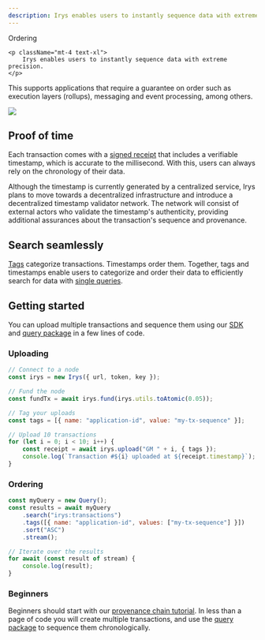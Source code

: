 ```yaml
---
description: Irys enables users to instantly sequence data with extreme precision.
---
```



<div className="flex flex-col mt-5">
	<div className="flex items-end">
    	<div className=""><Heading level={1}>Ordering</Heading></div>
    </div>

    <p className="mt-4 text-xl">
    	Irys enables users to instantly sequence data with extreme precision.
    </p>

</div>

This supports applications that require a guarantee on order such as execution layers (rollups),
messaging and event processing, among others.

<img className="mt-5 rounded-lg" src="/img/overview/irys-ordering.png" />

## Proof of time

Each transaction comes with a [signed receipt](/learn/receipts) that includes a verifiable timestamp, which is accurate to the millisecond. With this, users can always rely on the chronology of their data.

<Callout type="info" emoji="ℹ️">
	Although the timestamp is currently generated by a centralized service, Irys plans to move towards a decentralized
	infrastructure and introduce a decentralized timestamp validator network. The network will consist of external
	actors who validate the timestamp's authenticity, providing additional assurances about the transaction's sequence
	and provenance.
</Callout>

## Search seamlessly

[Tags](/developer-docs/tags) categorize transactions. Timestamps order them. Together, tags and timestamps enable users to categorize and order their data to efficiently search for data with [single queries](/developer-docs/querying/query-package).

## Getting started

You can upload multiple transactions and sequence them using our [SDK](/developer-docs/irys-sdk) and [query package](/developer-docs/querying/query-package) in a few lines of code.

### Uploading

```js
// Connect to a node
const irys = new Irys({ url, token, key });

// Fund the node
const fundTx = await irys.fund(irys.utils.toAtomic(0.05));

// Tag your uploads
const tags = [{ name: "application-id", value: "my-tx-sequence" }];

// Upload 10 transactions
for (let i = 0; i < 10; i++) {
	const receipt = await irys.upload("GM " + i, { tags });
	console.log(`Transaction #${i} uploaded at ${receipt.timestamp}`);
}
```

### Ordering

```js
const myQuery = new Query();
const results = await myQuery
	.search("irys:transactions")
	.tags([{ name: "application-id", values: ["my-tx-sequence"] }])
	.sort("ASC")
	.stream();

// Iterate over the results
for await (const result of stream) {
	console.log(result);
}
```

### Beginners

Beginners should start with our [provenance chain tutorial](/hands-on/tutorials/provenance-chain). In less than a page of code you will create multiple transactions, and use the [query package](/developer-docs/querying/query-package) to sequence them chronologically.
